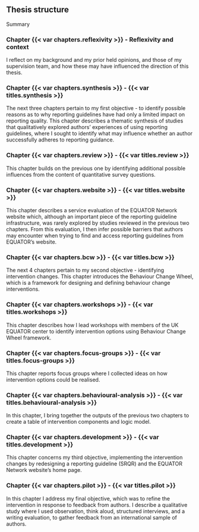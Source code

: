 ## Thesis structure

Summary

### Chapter {{< var chapters.reflexivity >}} - Reflexivity and context

I reflect on my background and my prior held opinions, and those of my supervision team, and how these may have influenced the direction of this thesis. 

### Chapter {{< var chapters.synthesis >}} - {{< var titles.synthesis >}}

The next three chapters pertain to my first objective - to identify possible reasons as to why reporting guidelines have had only a limited impact on reporting quality. This chapter describes a thematic synthesis of studies that qualitatively explored authors' experiences of using reporting guidelines, where I sought to identify what may influence whether an author successfully adheres to reporting guidance. 

### Chapter {{< var chapters.review >}} - {{< var titles.review >}}

This chapter builds on the previous one by identifying additional possible influences from the content of quantitative survey questions. 

### Chapter {{< var chapters.website >}} - {{< var titles.website >}}

This chapter describes a service evaluation of the EQUATOR Network website which, although an important piece of the reporting guideline infrastructure, was rarely explored by studies reviewed in the previous two chapters. From this evaluation, I then infer possible barriers that authors may encounter when trying to find and access reporting guidelines from EQUATOR's website.

### Chapter {{< var chapters.bcw >}} - {{< var titles.bcw >}}

The next 4 chapters pertain to my second objective - identifying intervention changes. This chapter introduces the Behaviour Change Wheel, which is a framework for designing and defining behaviour change interventions. 

### Chapter {{< var chapters.workshops >}} - {{< var titles.workshops >}}

This chapter describes how I lead workshops with members of the UK EQUATOR center to identify intervention options using Behaviour Change Wheel framework.

### Chapter {{< var chapters.focus-groups >}} - {{< var titles.focus-groups >}}

This chapter reports focus groups where I collected ideas on how intervention options could be realised. 

### Chapter {{< var chapters.behavioural-analysis >}} - {{< var titles.behavioural-analysis >}}

In this chapter, I bring together the outputs of the previous two chapters to create a table of intervention components and logic model. 

### Chapter {{< var chapters.development >}} - {{< var titles.development >}}

This chapter concerns my third objective, implementing the intervention changes by redesigning a reporting guideline (SRQR) and the EQUATOR Network website's home page.

### Chapter {{< var chapters.pilot >}} - {{< var titles.pilot >}}

In this chapter I address my final objective, which was to refine the intervention in response to feedback from authors. I describe a qualitative study where I used observation, think aloud, structured interviews, and a writing evaluation, to gather feedback from an international sample of authors. 